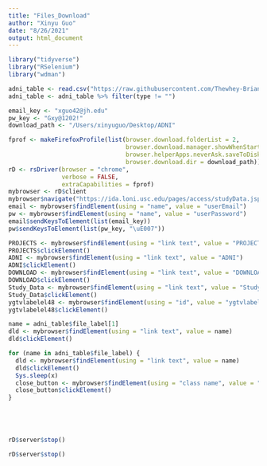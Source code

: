 ```yaml
---
title: "Files_Download"
author: "Xinyu Guo"
date: "8/26/2021"
output: html_document
---
```


```r
library("tidyverse")
library("RSelenium")
library("wdman")
```

```r
adni_table <- read.csv("https://raw.githubusercontent.com/Thewhey-Brian/ADNI_Tools/master/adni_table.csv", header = T)[, 1:4]
adni_table <- adni_table %>% filter(type != "")
```

```r
email_key <- "xguo42@jh.edu"
pw_key <- "Gxy@1202!"
download_path <- "/Users/xinyuguo/Desktop/ADNI"
```

```r
fprof <- makeFirefoxProfile(list(browser.download.folderList = 2, 
                                 browser.download.manager.showWhenStarting = FALSE, 
                                 browser.helperApps.neverAsk.saveToDisk="text/csv", 
                                 browser.download.dir = download_path))
rD <- rsDriver(browser = "chrome", 
               verbose = FALSE, 
               extraCapabilities = fprof)
mybrowser <- rD$client
mybrowser$navigate("https://ida.loni.usc.edu/pages/access/studyData.jsp?categoryId=12")
email <- mybrowser$findElement(using = "name", value = "userEmail")
pw <- mybrowser$findElement(using = "name", value = "userPassword")
email$sendKeysToElement(list(email_key))
pw$sendKeysToElement(list(pw_key, "\uE007"))

PROJECTS <- mybrowser$findElement(using = "link text", value = "PROJECTS")
PROJECTS$clickElement()
ADNI <- mybrowser$findElement(using = "link text", value = "ADNI")
ADNI$clickElement()
DOWNLOAD <- mybrowser$findElement(using = "link text", value = "DOWNLOAD")
DOWNLOAD$clickElement()
Study_Data <- mybrowser$findElement(using = "link text", value = "Study Data")
Study_Data$clickElement()
ygtvlabelel48 <- mybrowser$findElement(using = "id", value = "ygtvlabelel48")
ygtvlabelel48$clickElement()

name = adni_table$file_label[1]
dld <- mybrowser$findElement(using = "link text", value = name)
dld$clickElement()

for (name in adni_table$file_label) {
  dld <- mybrowser$findElement(using = "link text", value = name)
  dld$clickElement()
  Sys.sleep(x)
  close_button <- mybrowser$findElement(using = "class name", value = "preparing-download-close-btn")
  close_button$clickElement()
}





rD$server$stop()


```

```r
rD$server$stop()
```























